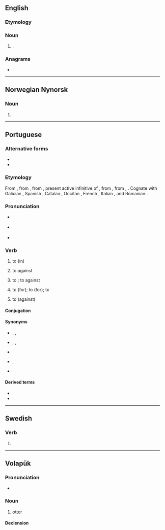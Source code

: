 ==English==

===Etymology===
{{blend|en|lute|guitar}}

===Noun===
{{en-noun}}

# {{lb|en|musical instruments}} {{synonym of|lute guitar|lang=en}}.

===Anagrams===
* {{anagrams|en|a=alrtu|ultra|ultra-}}

----

==Norwegian Nynorsk==

===Noun===
{{head|nn|noun form|g=m}}

# {{inflection of|lut||indefinite|p|lang=nn}}

----

==Portuguese==

===Alternative forms===
* {{alter|pt|luctar||obsolete}}
* {{alter|pt|luitar||obsolete|dialectal}}

===Etymology===
From {{inh|pt|roa-opt|luitar}}, from {{inh|pt|VL.||luctāre}}, from {{inh|pt|la|luctārī}}, present active infinitive of {{m|la|luctor||struggle}}, from {{der|pt|ine-pro|*lugsos}}, from {{m|ine-pro|*lewg-}}, {{m|ine-pro|*leug||bend, twist}}. Cognate with Galician {{m|gl|loitar}}, Spanish {{m|es|luchar}}, Catalan {{m|ca|lluitar}}, Occitan {{m|oc|luchar}}, French {{m|fr|lutter}}, Italian {{m|it|lottare}}, and Romanian {{m|ro|lupta}}.

===Pronunciation===
* {{a|PT}} {{IPA|/lu.ˈtaɾ/|lang=pt}}
*: {{homophones|lang=pt|lotar}}
* {{a|Brazil}} {{IPA|/lu.ˈta(ʁ)/|lang=pt}}
* {{hyphenation|lu|tar|lang=pt}}

===Verb===
{{pt-verb|lut|ar}}

# {{indtr|pt|intr=1|em|direct=1|qualdirect=less common}} to {{l|en|fight}} (in) {{gloss|to participate in a conflict}}
#: {{ux|pt|Nosso exército ficou com medo de '''lutar'''.|Our army was scared to '''fight'''.}}
#: {{ux|pt|Meu irmão disse que '''lutaria''' na guerra.|My brother said he '''would fight''' in the war.}}
#: {{ux|pt|Hoje morreu o último veterano que '''lutou''' a batalha de Verdun.|The last veteran who '''fought''' in the Battle of Verdun died today.}}
# {{indtr|pt|intr=1|com|contra}} to {{l|en|fight}} against {{gloss|to participate in a conflict against an enemy}}
#: {{ux|pt|Fiquei rindo das criancinhas '''lutando'''.|I kept laughing at the little children '''fighting''' [one another].}}
#: {{ux|pt|A legião deve '''lutar''' com os hunos ainda hoje.|The legion should '''fight''' the Huns today.}}
#: {{ux|pt|Deixe que os polacos '''lutem''' contra os invasores.|Let the Polish '''fight''' the invaders.}}
# {{indtr|pt|contra}} to {{l|en|fight}}; to {{l|en|struggle}} against {{gloss|to try to stop something}}
#: {{ux|pt|O candidato disse que '''lutara''' contra a corrupção.|The candidate said he '''had fought''' corruption.}}
# {{indtr|pt|por|intr=1}} to {{l|en|fight}} (for); to {{l|en|strive}} (for); to {{l|en|struggle}} {{gloss|to try to obtain something}}
#: {{ux|pt|Ela '''lutou''' e '''lutou''', mas nunca conseguiu uma vida melhor.|She '''fought''' and '''fought''', but never got a better life.}}
#: {{ux|pt|Eles '''lutaram''' pelo fim da guerra.|They '''fought''' for the war to end.}}
# {{indtr|pt|intr=1|contra}} to {{l|en|struggle}} (against) {{gloss|to attempt to counteract a force}}
#: {{ux|pt|Não '''lutes''', tomarás a vacina quer queira ou não.|Don’t '''struggle''', you will be vaccinated whether you like it or not.}}
#: {{ux|pt|Se tentarem te assaltar, faça tudo que mandarem e não '''lute'''.|If they try to rob you, do everything they tell you and don’t '''struggle'''.}}

====Conjugation====
{{pt-conj|lut|ar}}

====Synonyms====
* {{sense|to fight (in)}} {{l|pt|[[combater]] ([[em]])}}, {{l|pt|[[participar]] [[de]]}}, {{l|pt|[[pelejar]] [[em]]}}
* {{sense|to fight against}} {{l|pt|combater}}, {{l|pt|[[brigar]] [[com]]}}, {{l|pt|[[pelejar]] [[com]]}}
* {{sense|to try to stop}} {{l|pt|combater}}
* {{sense|to struggle}} {{l|pt|[[esforçar]]-[[se]]}}, {{l|pt|pelejar}}
* {{sense|to counteract a force}} {{l|pt|resistir}}

====Derived terms====
* {{l|pt|luta}}
* {{l|pt|lutador}}

----

==Swedish==

===Verb===
{{head|sv|verb form}}

# {{sv-verb-form-pre|luta}}

----

==Volapük==

===Pronunciation===
* {{IPA|/luˈtaɾ/|lang=vo}}

===Noun===
{{vo-noun}}

# [[otter]]

====Declension====
{{vo-decl-noun}}